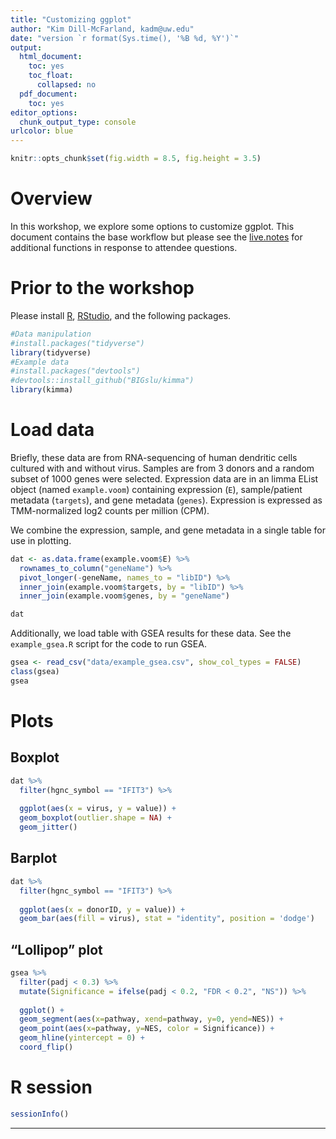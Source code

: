 ```yaml
---
title: "Customizing ggplot"
author: "Kim Dill-McFarland, kadm@uw.edu"
date: "version `r format(Sys.time(), '%B %d, %Y')`"
output:
  html_document:
    toc: yes
    toc_float:
      collapsed: no
  pdf_document:
    toc: yes
editor_options:
  chunk_output_type: console
urlcolor: blue
---
```

```r
knitr::opts_chunk$set(fig.width = 8.5, fig.height = 3.5)
```

# Overview
In this workshop, we explore some options to customize ggplot. This document contains the base workflow but please see the [live.notes](TBD) for additional functions in response to attendee questions.

# Prior to the workshop

Please install [R](http://www.r-project.org), [RStudio](https://www.rstudio.com/products/rstudio/download/), and the following packages.

```r
#Data manipulation
#install.packages("tidyverse")
library(tidyverse)
#Example data
#install.packages("devtools")
#devtools::install_github("BIGslu/kimma")
library(kimma)
```

# Load data

Briefly, these data are from RNA-sequencing of human dendritic cells cultured with and without virus. Samples are from 3 donors and a random subset of 1000 genes were selected. Expression data are in an limma EList object (named `example.voom`) containing expression (`E`), sample/patient metadata (`targets`), and gene metadata (`genes`). Expression is expressed as TMM-normalized log2 counts per million (CPM).

We combine the expression, sample, and gene metadata in a single table for use in plotting.

```r
dat <- as.data.frame(example.voom$E) %>% 
  rownames_to_column("geneName") %>% 
  pivot_longer(-geneName, names_to = "libID") %>% 
  inner_join(example.voom$targets, by = "libID") %>% 
  inner_join(example.voom$genes, by = "geneName")

dat
```

Additionally, we load table with GSEA results for these data. See the `example_gsea.R` script for the code to run GSEA.

```r
gsea <- read_csv("data/example_gsea.csv", show_col_types = FALSE)
class(gsea)
gsea
```

# Plots
## Boxplot

```r
dat %>% 
  filter(hgnc_symbol == "IFIT3") %>% 
  
  ggplot(aes(x = virus, y = value)) +
  geom_boxplot(outlier.shape = NA) +
  geom_jitter()
```

## Barplot

```r
dat %>% 
  filter(hgnc_symbol == "IFIT3") %>% 
  
  ggplot(aes(x = donorID, y = value)) +
  geom_bar(aes(fill = virus), stat = "identity", position = 'dodge')
```

## "Lollipop" plot

```r
gsea %>% 
  filter(padj < 0.3) %>% 
  mutate(Significance = ifelse(padj < 0.2, "FDR < 0.2", "NS")) %>% 
  
  ggplot() +
  geom_segment(aes(x=pathway, xend=pathway, y=0, yend=NES)) +
  geom_point(aes(x=pathway, y=NES, color = Significance)) +
  geom_hline(yintercept = 0) +
  coord_flip()
```

# R session

```r
sessionInfo()
```

***